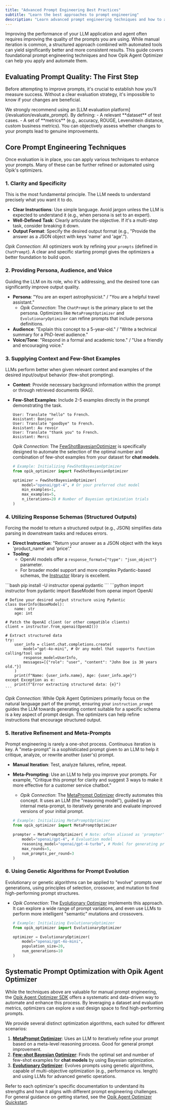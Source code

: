 ```yaml
---
title: "Advanced Prompt Engineering Best Practices"
subtitle: "Learn the best approaches to prompt engineering"
description: "Learn advanced prompt engineering techniques and how to apply them systematically using Opik Agent Optimizer for improved LLM performance."
---
```


Improving the performance of your LLM application and agent often requires improving the quality
of the prompts you are using. While manual iteration is common, a structured approach combined with automated tools can yield significantly better and more consistent results. This guide covers foundational prompt engineering techniques and how Opik Agent Optimizer can help you apply and automate them.

## Evaluating Prompt Quality: The First Step

Before attempting to improve prompts, it's crucial to establish how you'll measure success. Without a clear evaluation strategy, it's impossible to know if your changes are beneficial.

<Info>
  We strongly recommend using an [LLM evaluation platform](/evaluation/evaluate_prompt). By defining: - A relevant
  **dataset** of test cases. - A set of **metrics** (e.g., accuracy, ROUGE, Levenshtein distance, custom business
  metrics). You can objectively assess whether changes to your prompts lead to genuine improvements.
</Info>

## Core Prompt Engineering Techniques

Once evaluation is in place, you can apply various techniques to enhance your prompts. Many of these can be further refined or automated using Opik's optimizers.

### 1. Clarity and Specificity

This is the most fundamental principle. The LLM needs to understand precisely what you want it to do.

- **Clear Instructions**: Use simple language. Avoid jargon unless the LLM is expected to understand it (e.g., when persona is set to an expert).
- **Well-Defined Task**: Clearly articulate the objective. If it's a multi-step task, consider breaking it down.
- **Output Format**: Specify the desired output format (e.g., "Provide the answer as a JSON object with keys 'name' and 'age'.").

_Opik Connection_: All optimizers work by refining your `prompts` (defined in `ChatPrompt`). A clear and specific starting prompt gives the optimizers a better foundation to build upon.

### 2. Providing Persona, Audience, and Voice

Guiding the LLM on its role, who it's addressing, and the desired tone can significantly improve output quality.

- **Persona**: "You are an expert astrophysicist." / "You are a helpful travel assistant."
  - _Opik Connection_: The `ChatPrompt` is the primary place to set the persona. Optimizers like `MetaPromptOptimizer` and `EvolutionaryOptimizer` can refine prompts that include persona definitions.
- **Audience**: "Explain this concept to a 5-year-old." / "Write a technical summary for a PhD-level audience."
- **Voice/Tone**: "Respond in a formal and academic tone." / "Use a friendly and encouraging voice."

### 3. Supplying Context and Few-Shot Examples

LLMs perform better when given relevant context and examples of the desired input/output behavior (few-shot prompting).

- **Context**: Provide necessary background information within the prompt or through retrieved documents (RAG).
- **Few-Shot Examples**: Include 2-5 examples directly in the prompt demonstrating the task.

  ```
  User: Translate "hello" to French.
  Assistant: Bonjour
  User: Translate "goodbye" to French.
  Assistant: Au revoir
  User: Translate "thank you" to French.
  Assistant: Merci
  ```

  _Opik Connection_: The [FewShotBayesianOptimizer](/agent_optimization/algorithms/fewshot_bayesian_optimizer) is specifically designed to automate the selection of the optimal number and combination of few-shot examples from your dataset for **chat models**.

  ```python
  # Example: Initializing FewShotBayesianOptimizer
  from opik_optimizer import FewShotBayesianOptimizer

  optimizer = FewShotBayesianOptimizer(
      model="openai/gpt-4", # Or your preferred chat model
      min_examples=1,
      max_examples=5,
      n_iterations=20 # Number of Bayesian optimization trials
  )
  ```

### 4. Utilizing Response Schemas (Structured Outputs)

Forcing the model to return a structured output (e.g., JSON) simplifies data parsing in downstream tasks and reduces errors.

- **Direct Instruction**: "Return your answer as a JSON object with the keys 'product_name' and 'price'."
- **Tooling**:
  - OpenAI models offer a `response_format={"type": "json_object"}` parameter.
  - For broader model support and more complex Pydantic-based schemas, the [Instructor](https://github.com/instructor-ai/instructor) library is excellent.

<Steps>
  <Step title="Install dependencies for Instructor">
    ```bash
    pip install -U instructor openai pydantic
    ```
  </Step>
  <Step title="Using the Instructor library with Pydantic">
    ```python
    import instructor
    from pydantic import BaseModel
    from openai import OpenAI

    # Define your desired output structure using Pydantic
    class UserInfo(BaseModel):
        name: str
        age: int

    # Patch the OpenAI client (or other compatible clients)
    client = instructor.from_openai(OpenAI())

    # Extract structured data
    try:
        user_info = client.chat.completions.create(
            model="gpt-4o-mini", # Or any model that supports function calling/tool use
            response_model=UserInfo,
            messages=[{"role": "user", "content": "John Doe is 30 years old."}]
        )
        print(f"Name: {user_info.name}, Age: {user_info.age}")
    except Exception as e:
        print(f"Error extracting structured data: {e}")
    ```

  </Step>
</Steps>

_Opik Connection_: While Opik Agent Optimizers primarily focus on the natural language part of the prompt, ensuring your `instruction_prompt` guides the LLM towards generating content suitable for a specific schema is a key aspect of prompt design. The optimizers can help refine instructions that encourage structured output.

### 5. Iterative Refinement and Meta-Prompts

Prompt engineering is rarely a one-shot process. Continuous iteration is key. A "meta-prompt" is a sophisticated prompt given to an LLM to help it critique, analyze, or rewrite another (user's) prompt.

- **Manual Iteration**: Test, analyze failures, refine, repeat.
- **Meta-Prompting**: Use an LLM to help you improve your prompts. For example, "Critique this prompt for clarity and suggest 3 ways to make it more effective for a customer service chatbot."

  - _Opik Connection_: The [MetaPrompt Optimizer](/agent_optimization/algorithms/metaprompt_optimizer) directly automates this concept. It uses an LLM (the "reasoning model"), guided by an internal meta-prompt, to iteratively generate and evaluate improved versions of your initial prompt.

  ```python
  # Example: Initializing MetaPromptOptimizer
  from opik_optimizer import MetaPromptOptimizer

  prompter = MetaPromptOptimizer( # Note: often aliased as 'prompter' in examples
      model="openai/gpt-4", # Evaluation model
      reasoning_model="openai/gpt-4-turbo", # Model for generating prompt suggestions
      max_rounds=5,
      num_prompts_per_round=3
  )
  ```

### 6. Using Genetic Algorithms for Prompt Evolution

Evolutionary or genetic algorithms can be applied to "evolve" prompts over generations, using principles of selection, crossover, and mutation to find high-performing prompt structures.

- _Opik Connection_: The [Evolutionary Optimizer](/agent_optimization/algorithms/evolutionary_optimizer) implements this approach. It can explore a wide range of prompt variations, and even use LLMs to perform more intelligent "semantic" mutations and crossovers.

  ```python
  # Example: Initializing EvolutionaryOptimizer
  from opik_optimizer import EvolutionaryOptimizer

  optimizer = EvolutionaryOptimizer(
      model="openai/gpt-4o-mini",
      population_size=20,
      num_generations=10
  )
  ```

## Systematic Prompt Optimization with Opik Agent Optimizer

While the techniques above are valuable for manual prompt engineering, the [Opik Agent Optimizer SDK](/agent_optimization/optimizer-cookbooks/optimizer_introduction_cookbook) offers a systematic and data-driven way to automate and enhance this process. By leveraging a dataset and evaluation metrics, optimizers can explore a vast design space to find high-performing prompts.

We provide several distinct optimization algorithms, each suited for different scenarios:

1.  [**MetaPrompt Optimizer**](/agent_optimization/algorithms/metaprompt_optimizer): Uses an LLM to iteratively refine your prompt based on a meta-level reasoning process. Good for general prompt improvement.
2.  [**Few-shot Bayesian Optimizer**](/agent_optimization/algorithms/fewshot_bayesian_optimizer): Finds the optimal set and number of few-shot examples for **chat models** by using Bayesian optimization.
3.  [**Evolutionary Optimizer**](/agent_optimization/algorithms/evolutionary_optimizer): Evolves prompts using genetic algorithms, capable of multi-objective optimization (e.g., performance vs. length) and using LLMs for advanced genetic operations.

Refer to each optimizer's specific documentation to understand its strengths and how it aligns with different prompt engineering challenges. For general guidance on getting started, see the [Opik Agent Optimizer Quickstart](/agent_optimization/optimizer-cookbooks/optimizer_introduction_cookbook).
